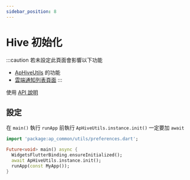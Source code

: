 ```yaml
---
sidebar_position: 8
---
```


# Hive 初始化

:::caution 若未設定此頁面會影響以下功能

- [ApHiveUtils](../api-utils/ap-hive-utils) 的功能
- [雲端通知列表頁面](../api-pages/cloud-message-page)
:::

使用 [API 說明](../api-utils/ap-hive-utils)

## 設定

在 `main()` 執行 `runApp` 前執行 `ApHiveUtils.instance.init()` 一定要加 `await`

```dart title='main.dart'
import 'package:ap_common/utils/preferences.dart';

Future<void> main() async {
  WidgetsFlutterBinding.ensureInitialized();
  await ApHiveUtils.instance.init();
  runApp(const MyApp());
}
```